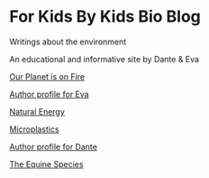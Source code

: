 # For Kids By Kids Bio Blog

Writings about the environment

An educational and informative site by Dante & Eva

[Our Planet is on Fire](/planet-on-fire)

[Author profile for Eva](/eva)

[Natural Energy](/natural-energy)

[Microplastics](/microplastics)

[Author profile for Dante](/Dante)

[The Equine Species](/the-equine-species)
